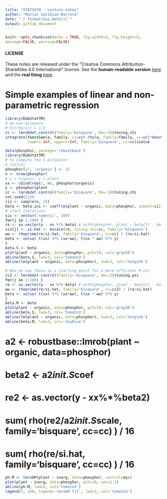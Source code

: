 ```yaml
---
title: "STAT547O - Lecture notes"
author: "Matias Salibian-Barrera"
date: "`r format(Sys.Date())`"
output: github_document
---
```

  
  ```r
knitr::opts_chunk$set(echo = TRUE, fig.width=5, fig.height=5, 
message=FALSE, warning=FALSE)
```

#### LICENSE
These notes are released under the 
"Creative Commons Attribution-ShareAlike 4.0 International" license. 
See the **human-readable version** [here](https://creativecommons.org/licenses/by-sa/4.0/)
and the **real thing** [here](https://creativecommons.org/licenses/by-sa/4.0/legalcode). 

# Simple examples of linear and non-parametric regression


```r
library(RobStatTM)
# we use bisquare
# E(\rho(u)) = 1/2
cc <- lmrobdet.control(family='bisquare', bb=.5)$tuning.chi
integrate(function(a, family, cc=cc) rho(a, family=family, cc=cc)*dnorm(a), 
          lower=-Inf, upper=+Inf, family='bisquare', cc=cc)$value
```

```r
data(phosphor, package='robustbase')
library(RobStatTM)
# to compute the S-estimator
# initial
phosphor[17, 'organic'] <- 15
n <- nrow(phosphor)
# x = organic, y = plant
xx <- cbind(rep(1, n), phosphor$organic)
y <- phosphor$plant
cc <- lmrobdet.control(family='bisquare', bb=.5)$tuning.chi
set.seed(123)
(ii <- sample(n, 2))
beta <- beta.ini <- coef(lm(plant ~ organic, data=phosphor, subset=ii))
# start iterations
sis <- vector('numeric', 100)
for(j in 1:100) {
re <- as.vector(y - xx %*% beta) # with(phosphor, plant - beta[1] - beta[2]*organic)
sis[j] <- si.hat <- mscale(re, tuning.chi=cc, family='bisquare') 
ww <- rhoprime(re/si.hat, family='bisquare', cc=cc) / (re/si.hat)
beta <- solve( t(xx) %*% (xx*ww), t(xx * ww) %*% y) 
}
beta.S <- beta
plot(plant ~ organic, data=phosphor, pch=19, col='gray50')
abline(beta.S, lwd=3, col='tomato3')
abline(lm(plant ~ organic, data=phosphor), lwd=3, col='hotpink')
```


```r
# Now we use these as a starting point for a more efficient M-est
cc2 <- lmrobdet.control(family='bisquare', bb=.5)$tuning.psi
for(j in 1:100) {
re <- as.vector(y - xx %*% beta) # with(phosphor, plant - beta[1] - beta[2]*organic)
ww <- rhoprime(re/si.hat, family='bisquare', cc=cc2) / (re/si.hat)
beta <- solve( t(xx) %*% (xx*ww), t(xx * ww) %*% y) 
}
beta.M <- beta
plot(plant ~ organic, data=phosphor, pch=19, col='gray50')
abline(beta.S, lwd=3, col='tomato3')
abline(lm(plant ~ organic, data=phosphor), lwd=3, col='hotpink')
abline(beta.M, lwd=3, col='skyblue')
```

# a2 <- robustbase::lmrob(plant ~ organic, data=phosphor)
# beta2 <- a2$init.S$coef
# re2 <- as.vector(y - xx%*%beta2)
# sum( rho(re2/a2$init.S$scale, family='bisquare', cc=cc) ) / 16
# sum( rho(re/si.hat, family='bisquare', cc=cc) ) / 16



```r
ph.M <- lmrobM(plant ~ inorg, data=phosphor, control=myc)
plot(plant ~ inorg, data=phosphor, pch=19, cex=1.2)
abline(ph.M, lwd=2, col='tomato3')
legend(5, 160, legend='lmrobM fit', lwd=2, col='tomato3')
```

